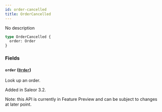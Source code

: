 ```yaml
---
id: order-cancelled
title: OrderCancelled
---
```


No description

```graphql
type OrderCancelled {
  order: Order
}
```

### Fields

#### `order` ([`Order`](../../../developer/api-reference/objects/order))

Look up an order.

Added in Saleor 3.2.

Note: this API is currently in Feature Preview and can be subject to changes at later point.
